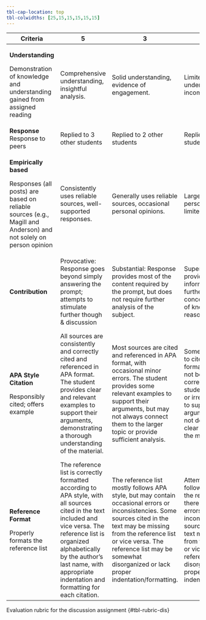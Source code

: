```yaml
---
tbl-cap-location: top
tbl-colwidths: [25,15,15,15,15,15]
---
```


+------------------------------------------------------------------------------------------------------------------+------------------------------------------------------------------------------------------------------------------------------------------------------------------------------------------------------------------------------------------------------------------------+--------------------------------------------------------------------------------------------------------------------------------------------------------------------------------------------------------------------------------------------------------------------------------+-----------------------------------------------------------------------------------------------------------------------------------------------------------------------------------------------------------------------------------------------------------------------------------+--------------------------------------------------------------------------------------------------------------------------------------------------------------------------------------------------------------------------------+-----+
| Criteria                                                                                                         | 5                                                                                                                                                                                                                                                                      | 3                                                                                                                                                                                                                                                                              | 2                                                                                                                                                                                                                                                                                 | 0                                                                                                                                                                                                                              | Pts |
+==================================================================================================================+========================================================================================================================================================================================================================================================================+================================================================================================================================================================================================================================================================================+===================================================================================================================================================================================================================================================================================+================================================================================================================================================================================================================================+=====+
| **Understanding**                                                                                                | Comprehensive understanding, insightful analysis.                                                                                                                                                                                                                      | Solid understanding, evidence of engagement.                                                                                                                                                                                                                                   | Limited understanding, incomplete analysis.                                                                                                                                                                                                                                       | No understanding demonstrated.                                                                                                                                                                                                 | 5   |
|                                                                                                                  |                                                                                                                                                                                                                                                                        |                                                                                                                                                                                                                                                                                |                                                                                                                                                                                                                                                                                   |                                                                                                                                                                                                                                |     |
| Demonstration of knowledge and understanding gained from assigned reading                                        |                                                                                                                                                                                                                                                                        |                                                                                                                                                                                                                                                                                |                                                                                                                                                                                                                                                                                   |                                                                                                                                                                                                                                |     |
+------------------------------------------------------------------------------------------------------------------+------------------------------------------------------------------------------------------------------------------------------------------------------------------------------------------------------------------------------------------------------------------------+--------------------------------------------------------------------------------------------------------------------------------------------------------------------------------------------------------------------------------------------------------------------------------+-----------------------------------------------------------------------------------------------------------------------------------------------------------------------------------------------------------------------------------------------------------------------------------+--------------------------------------------------------------------------------------------------------------------------------------------------------------------------------------------------------------------------------+-----+
| **Response**\                                                                                                    | Replied to 3 other students                                                                                                                                                                                                                                            | Replied to 2 other students                                                                                                                                                                                                                                                    | Replied to 1 other students                                                                                                                                                                                                                                                       |                                                                                                                                                                                                                                | 5   |
| Response to peers                                                                                                |                                                                                                                                                                                                                                                                        |                                                                                                                                                                                                                                                                                |                                                                                                                                                                                                                                                                                   |                                                                                                                                                                                                                                |     |
+------------------------------------------------------------------------------------------------------------------+------------------------------------------------------------------------------------------------------------------------------------------------------------------------------------------------------------------------------------------------------------------------+--------------------------------------------------------------------------------------------------------------------------------------------------------------------------------------------------------------------------------------------------------------------------------+-----------------------------------------------------------------------------------------------------------------------------------------------------------------------------------------------------------------------------------------------------------------------------------+--------------------------------------------------------------------------------------------------------------------------------------------------------------------------------------------------------------------------------+-----+
| **Empirically based**                                                                                            | Consistently uses reliable sources, well-supported responses.                                                                                                                                                                                                          | Generally uses reliable sources, occasional personal opinions.                                                                                                                                                                                                                 | Largely based on personal opinions, limited use of sources.                                                                                                                                                                                                                       | Consistently relies on personal opinions, no reliable sources used.                                                                                                                                                            | 5   |
|                                                                                                                  |                                                                                                                                                                                                                                                                        |                                                                                                                                                                                                                                                                                |                                                                                                                                                                                                                                                                                   |                                                                                                                                                                                                                                |     |
| Responses (all posts) are based on reliable sources (e.g., Magill and Anderson) and not solely on person opinion |                                                                                                                                                                                                                                                                        |                                                                                                                                                                                                                                                                                |                                                                                                                                                                                                                                                                                   |                                                                                                                                                                                                                                |     |
+------------------------------------------------------------------------------------------------------------------+------------------------------------------------------------------------------------------------------------------------------------------------------------------------------------------------------------------------------------------------------------------------+--------------------------------------------------------------------------------------------------------------------------------------------------------------------------------------------------------------------------------------------------------------------------------+-----------------------------------------------------------------------------------------------------------------------------------------------------------------------------------------------------------------------------------------------------------------------------------+--------------------------------------------------------------------------------------------------------------------------------------------------------------------------------------------------------------------------------+-----+
| **Contribution**                                                                                                 | Provocative: Response goes beyond simply answering the prompt; attempts to stimulate further though & discussion                                                                                                                                                       | Substantial: Response provides most of the content required by the prompt, but does not require further analysis of the subject.                                                                                                                                               | Superficial: Response provides obvious information without further analysis of the concept; lacks depth of knowledge or reasoning.                                                                                                                                                | Not acceptable:                                                                                                                                                                                                                | 5   |
|                                                                                                                  |                                                                                                                                                                                                                                                                        |                                                                                                                                                                                                                                                                                |                                                                                                                                                                                                                                                                                   |                                                                                                                                                                                                                                |     |
|                                                                                                                  |                                                                                                                                                                                                                                                                        |                                                                                                                                                                                                                                                                                |                                                                                                                                                                                                                                                                                   | Information is minimal.                                                                                                                                                                                                        |     |
+------------------------------------------------------------------------------------------------------------------+------------------------------------------------------------------------------------------------------------------------------------------------------------------------------------------------------------------------------------------------------------------------+--------------------------------------------------------------------------------------------------------------------------------------------------------------------------------------------------------------------------------------------------------------------------------+-----------------------------------------------------------------------------------------------------------------------------------------------------------------------------------------------------------------------------------------------------------------------------------+--------------------------------------------------------------------------------------------------------------------------------------------------------------------------------------------------------------------------------+-----+
| **APA Style Citation**                                                                                           | All sources are consistently and correctly cited and referenced in APA format. The student provides clear and relevant examples to support their arguments, demonstrating a thorough understanding of the material.                                                    | Most sources are cited and referenced in APA format, with occasional minor errors. The student provides some relevant examples to support their arguments, but may not always connect them to the larger topic or provide sufficient analysis.                                 | Some attempt is made to cite sources in APA format, but they may not be consistently or correctly cited. The student provides few or irrelevant examples to support their arguments, and may not demonstrate a clear understanding of the material.                               | No sources are cited or referenced in APA format, or sources are improperly cited. The student provides no examples to support their arguments, or provides only irrelevant or factually incorrect examples.                   | 5   |
|                                                                                                                  |                                                                                                                                                                                                                                                                        |                                                                                                                                                                                                                                                                                |                                                                                                                                                                                                                                                                                   |                                                                                                                                                                                                                                |     |
| Responsibly cited; offers example                                                                                |                                                                                                                                                                                                                                                                        |                                                                                                                                                                                                                                                                                |                                                                                                                                                                                                                                                                                   |                                                                                                                                                                                                                                |     |
+------------------------------------------------------------------------------------------------------------------+------------------------------------------------------------------------------------------------------------------------------------------------------------------------------------------------------------------------------------------------------------------------+--------------------------------------------------------------------------------------------------------------------------------------------------------------------------------------------------------------------------------------------------------------------------------+-----------------------------------------------------------------------------------------------------------------------------------------------------------------------------------------------------------------------------------------------------------------------------------+--------------------------------------------------------------------------------------------------------------------------------------------------------------------------------------------------------------------------------+-----+
| **Reference Format**                                                                                             | The reference list is correctly formatted according to APA style, with all sources cited in the text included and vice versa. The reference list is organized alphabetically by the author's last name, with appropriate indentation and formatting for each citation. | The reference list mostly follows APA style, but may contain occasional errors or inconsistencies. Some sources cited in the text may be missing from the reference list or vice versa. The reference list may be somewhat disorganized or lack proper indentation/formatting. | Attempt is made to follow APA style for the reference list, but there are frequent errors or inconsistencies. Many sources cited in the text may be missing from the reference list or vice versa. The reference list may be disorganized and lack proper indentation/formatting. | The reference list does not follow APA style at all, or is missing altogether. Many sources cited in the text are missing from the reference list or vice versa. The reference list may be disorganized and difficult to read. | 5   |
|                                                                                                                  |                                                                                                                                                                                                                                                                        |                                                                                                                                                                                                                                                                                |                                                                                                                                                                                                                                                                                   |                                                                                                                                                                                                                                |     |
| Properly formats the reference list                                                                              |                                                                                                                                                                                                                                                                        |                                                                                                                                                                                                                                                                                |                                                                                                                                                                                                                                                                                   |                                                                                                                                                                                                                                |     |
+------------------------------------------------------------------------------------------------------------------+------------------------------------------------------------------------------------------------------------------------------------------------------------------------------------------------------------------------------------------------------------------------+--------------------------------------------------------------------------------------------------------------------------------------------------------------------------------------------------------------------------------------------------------------------------------+-----------------------------------------------------------------------------------------------------------------------------------------------------------------------------------------------------------------------------------------------------------------------------------+--------------------------------------------------------------------------------------------------------------------------------------------------------------------------------------------------------------------------------+-----+

Evaluation rubric for the discussion assignment {#tbl-rubric-dis}
